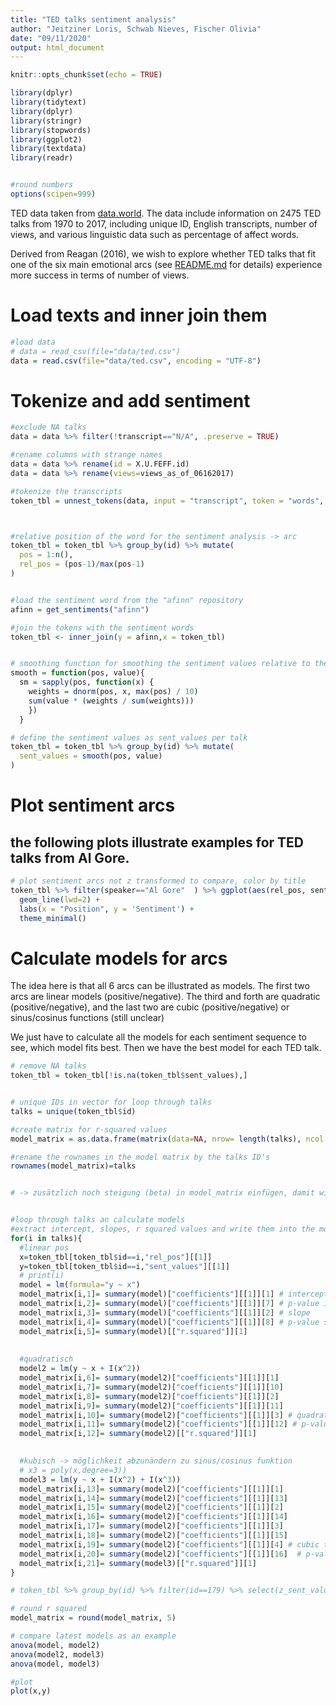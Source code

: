 ```yaml
---
title: "TED talks sentiment analysis"
author: "Jeitziner Loris, Schwab Nieves, Fischer Olivia"
date: "09/11/2020"
output: html_document
---
```


```r
knitr::opts_chunk$set(echo = TRUE)

library(dplyr)
library(tidytext)
library(dplyr)
library(stringr)
library(stopwords)
library(ggplot2)
library(textdata)
library(readr)


#round numbers
options(scipen=999)

```

TED data taken from [data.world](https://data.world/owentemple/ted-talks-complete-list). The data include information on 2475 TED talks from 1970 to 2017, including unique ID, English transcripts, number of views, and various linguistic data such as percentage of affect words.

Derived from Reagan (2016), we wish to explore whether TED talks that fit one of the six main emotional arcs (see [README.md](https://github.com/ljeitziner/NLP_project/blob/main/README.md) for details) experience more success in terms of number of views. 


# Load texts and inner join them

```r
#load data
# data = read_csv(file="data/ted.csv")
data = read.csv(file="data/ted.csv", encoding = "UTF-8")


```

# Tokenize and add sentiment

```r

#exclude NA talks
data = data %>% filter(!transcript=="N/A", .preserve = TRUE)

#rename columns with strange names
data = data %>% rename(id = X.U.FEFF.id)
data = data %>% rename(views=views_as_of_06162017)

#tokenize the transcripts 
token_tbl = unnest_tokens(data, input = "transcript", token = "words", to_lower = TRUE, output = "word")



#relative position of the word for the sentiment analysis -> arc
token_tbl = token_tbl %>% group_by(id) %>% mutate(
  pos = 1:n(),
  rel_pos = (pos-1)/max(pos-1)
)


#load the sentiment word from the "afinn" repository
afinn = get_sentiments("afinn")

#join the tokens with the sentiment words
token_tbl <- inner_join(y = afinn,x = token_tbl)



```

```r
# smoothing function for smoothing the sentiment values relative to the position
smooth = function(pos, value){ 
  sm = sapply(pos, function(x) {
    weights = dnorm(pos, x, max(pos) / 10)
    sum(value * (weights / sum(weights)))
    })
  }

# define the sentiment values as sent_values per talk
token_tbl = token_tbl %>% group_by(id) %>% mutate(
  sent_values = smooth(pos, value)
)

```


# Plot sentiment arcs

## the following plots illustrate examples for TED talks from Al Gore.

```r
# plot sentiment arcs not z transformed to compare, color by title
token_tbl %>% filter(speaker=="Al Gore"  ) %>% ggplot(aes(rel_pos, sent_values,color=event)) +
  geom_line(lwd=2) + 
  labs(x = "Position", y = 'Sentiment') + 
  theme_minimal()


```

# Calculate models for arcs


The idea here is that all 6 arcs can be illustrated as models.
The first two arcs are linear models (positive/negative). 
The third and forth are quadratic (positive/negative), and the last two are cubic (positive/negative) or sinus/cosinus functions (still unclear)

We just have to calculate all the models for each sentiment sequence to see, which model fits best. 
Then we have the best model for each TED talk.

```r
# remove NA talks
token_tbl = token_tbl[!is.na(token_tbl$sent_values),]


# unique IDs in vector for loop through talks
talks = unique(token_tbl$id)

#create matrix for r-squared values
model_matrix = as.data.frame(matrix(data=NA, nrow= length(talks), ncol = 1))

#rename the rownames in the model matrix by the talks ID's
rownames(model_matrix)=talks


# -> zusätzlich noch steigung (beta) in model_matrix einfügen, damit wir zwischen negativ/positiv unterscheiden können


#loop through talks an calculate models
#extract intercept, slopes, r squared values and write them into the model matrix
for(i in talks){
  #linear pos
  x=token_tbl[token_tbl$id==i,"rel_pos"][[1]]
  y=token_tbl[token_tbl$id==i,"sent_values"][[1]]
  # print(i)
  model = lm(formula="y ~ x")
  model_matrix[i,1]= summary(model)["coefficients"][[1]][1] # intercept
  model_matrix[i,2]= summary(model)["coefficients"][[1]][7] # p-value intercept
  model_matrix[i,3]= summary(model)["coefficients"][[1]][2] # slope
  model_matrix[i,4]= summary(model)["coefficients"][[1]][8] # p-value slope
  model_matrix[i,5]= summary(model)[["r.squared"]][1]
  
  
  #quadratisch
  model2 = lm(y ~ x + I(x^2))
  model_matrix[i,6]= summary(model2)["coefficients"][[1]][1]
  model_matrix[i,7]= summary(model2)["coefficients"][[1]][10]
  model_matrix[i,8]= summary(model2)["coefficients"][[1]][2]
  model_matrix[i,9]= summary(model2)["coefficients"][[1]][11]
  model_matrix[i,10]= summary(model2)["coefficients"][[1]][3] # quadratic term
  model_matrix[i,11]= summary(model2)["coefficients"][[1]][12] # p-value quadr. term
  model_matrix[i,12]= summary(model2)[["r.squared"]][1]

  
  #kubisch -> möglichkeit abzunändern zu sinus/cosinus funktion
  # x3 = poly(x,degree=3))
  model3 = lm(y ~ x + I(x^2) + I(x^3))
  model_matrix[i,13]= summary(model2)["coefficients"][[1]][1]
  model_matrix[i,14]= summary(model2)["coefficients"][[1]][13]
  model_matrix[i,15]= summary(model2)["coefficients"][[1]][2]
  model_matrix[i,16]= summary(model2)["coefficients"][[1]][14]
  model_matrix[i,17]= summary(model2)["coefficients"][[1]][3]
  model_matrix[i,18]= summary(model2)["coefficients"][[1]][15] 
  model_matrix[i,19]= summary(model2)["coefficients"][[1]][4] # cubic term
  model_matrix[i,20]= summary(model2)["coefficients"][[1]][16]  # p-value cubic term
  model_matrix[i,21]= summary(model3)[["r.squared"]][1]
}

# token_tbl %>% group_by(id) %>% filter(id==179) %>% select(z_sent_values)
```


```r
# round r squared
model_matrix = round(model_matrix, 5)

# compare latest models as an example
anova(model, model2)
anova(model2, model3)
anova(model, model3)

#plot 
plot(x,y)


```

